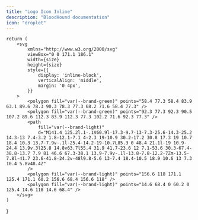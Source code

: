 ```yaml
---
title: "Logo Icon Inline"
description: "BloodHound documentation"
icon: "droplet"
---
```


    return (
        <svg
            xmlns="http://www.w3.org/2000/svg"
            viewBox="0 0 171.1 186.1"
            width={size}
            height={size}
            style={{
                display: 'inline-block',
                verticalAlign: 'middle',
                margin: '0 4px',
            }}            
        >
            <polygon fill="var(--brand-green)" points="58.4 77.3 58.4 83.9 63.1 89.6 78.3 90.3 78.3 77.3 68.2 71.6 58.4 77.3" />
            <polygon fill="var(--brand-green)" points="92.3 77.3 92.3 90.5 107.2 89.6 112.3 83.9 112.3 77.3 102.2 71.6 92.3 77.3" />
            <path
                fill="var(--brand-light)"
                d="M141.4 125.2l.1-.1V60.9l-17.3-9.7-13-7.3-25.6-14.3-25.2 14.3-13 7.4-3.2 1.8-12.1-7.1 4-2.3 19-10.9 30.2-17.2 30.8 17.3 19 10.7 18.4 10.3 13.7-7.9v-.1l-25.4-14.2-19-10.7L85.3 0 48.4 21.1l-19 10.9-24.4 13.9v.3l25.8 14.8v63.7l55.4 31.9 41.7-23.6 12 7.1-53.6 30.3-67.4-38.8-13.7 7.9 81 46.6 67.3-38.1 13.9-7.9v-.1l-13.8-7.8-12.2-7Zm-13.5-7.8l-41.7 23.6-41.8-24.2v-48l9.8-5.6 13-7.4 18.4-10.5 18.9 10.6 13 7.3 10.4 5.8v48.4Z"
            />
            <polygon fill="var(--brand-light)" points="156.6 118 171.1 125.4 171.1 60.2 156.6 68.4 156.6 118" />
            <polygon fill="var(--brand-light)" points="14.6 68.4 0 60.2 0 125.4 14.6 118 14.6 68.4" />
        </svg>
    )
}
